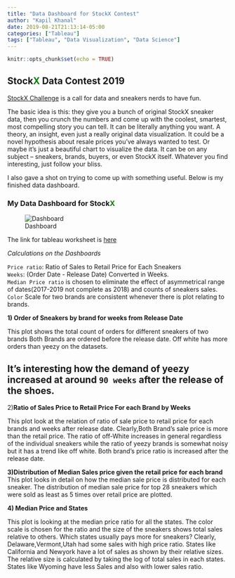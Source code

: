 ```yaml
---
title: "Data Dashboard for StockX Contest"
author: "Kapil Khanal"
date: 2019-08-21T21:13:14-05:00
categories: ["Tableau"]
tags: ["Tableau", "Data Visualization", "Data Science"]
---
```


```r
knitr::opts_chunk$set(echo = TRUE)
```

## Stock<span style="color:green"><b>X</b></span> Data Contest 2019

<a href = "https://stockx.com/news/the-2019-data-contest/">StockX Challenge</a> is a call  for data and sneakers nerds to have fun. 

The basic idea is this: they give you a bunch of original StockX sneaker data, then you crunch the numbers and come up with the coolest, smartest, most compelling story you can tell. It can be literally anything you want. A theory, an insight, even just a really original data visualization. It could be a novel hypothesis about resale prices you’ve always wanted to test. Or maybe it’s just a beautiful chart to visualize the data. It can be on any subject – sneakers, brands, buyers, or even StockX itself. Whatever you find interesting, just follow your bliss.

I also gave a shot on trying to come up with something useful. Below is my finished data dashboard. <br>

### My Data Dashboard for Stock<span style="color:green"><b>X</b></span>
![Dashboard](/post/index_files/stockX.png)

The link for tableau worksheet is <a href = "https://public.tableau.com/views/StockX_0/Dashboard1?:embed=y&:display_count=yes&:origin=viz_share_link">here</a> <br>

*Calculations on the Dashboards* </br>

`Price ratio`: Ratio of Sales to Retail Price for Each Sneakers <br>
`Weeks`: (Order Date - Release Date) Converted in Weeks.<br>
`Median Price ratio` is chosen to eliminate the effect of asymmetrical range of dates(2017-2019 not
complete as 2018) and counts of sneakers sales.<br>
`Color` Scale for two brands are consistent whenever there is plot relating to brands.<br>

<b>1) Order of Sneakers by brand for weeks from Release Date</b><br>

This plot shows the total count of orders for different sneakers of two brands
Both Brands are ordered before the release date. Off white has more orders than yeezy on the datasets.


It's interesting how the demand of yeezy increased at around `90 weeks` after the release of the shoes.
--------------------------------------------------------------------------------------------

2)<b>Ratio of Sales Price to Retail Price For each Brand by Weeks</b>

This plot look at the relation of ratio of sale price to retail price for each brands and weeks after release
date. Clearly,Both Brand's sale price is more than the retail price. The ratio of off-White increases in
general regardless of the individual sneakers while the ratio of yeezy brands is somewhat noisy but it has
a trend like off white. Both brand's price ratio is increased after the release date.<br>

<b>3)Distribution of Median Sales price given the retail price for each brand</b><br>
This plot looks in detail on how the median sale price is distributed for each sneaker. The distribution of
median sale price for top 28 sneakers which were sold as least as 5 times over retail price are plotted.

<b>4) Median Price and States</b> <br>

This plot is looking at the median price ratio for all the states. The color scale is chosen for the ratio and
the size of the sneakers shows total sales relative to others. Which states usually pays more for
sneakers? Clearly, Delaware,Vermont,Utah had some sales with high price ratio. States like California and
Newyork have a lot of sales as shown by their relative sizes. The relative size is calculated by taking the
log of total sales in each states. States like Wyoming have less Sales and also with lower sales ratio.


